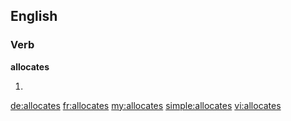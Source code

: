 ==English==

===Verb===
'''allocates'''

# {{third-person singular of|allocate}}

[[de:allocates]]
[[fr:allocates]]
[[my:allocates]]
[[simple:allocates]]
[[vi:allocates]]